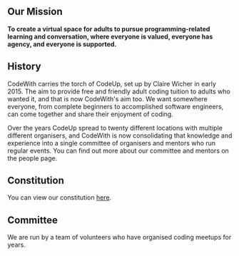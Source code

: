 ## Our Mission
**To create a virtual space for adults to pursue programming-related learning and conversation,
where everyone is valued, everyone has agency, and everyone is supported.**

## History
CodeWith carries the torch of CodeUp, set up by Claire Wicher in early 2015.
The aim to provide free and friendly adult coding tuition to adults who wanted it, and that is now CodeWith's aim too. We want somewhere everyone,
from complete beginners to accomplished software engineers, can come together and share their enjoyment of coding.

Over the years CodeUp spread to twenty different locations with multiple different organisers,
and CodeWith is now consolidating that knowledge and experience into a single committee of organisers and
mentors who run regular events. You can find out more about our committee and mentors on the people page.

## Constitution
You can view our constitution [here](...).

## Committee
We are run by a team of volunteers who have organised coding meetups for years.
